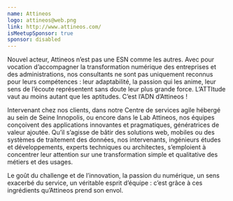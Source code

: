 ```yaml
---
name: Attineos
logo: attineos@web.png
link: http://www.attineos.com/
isMeetupSponsor: true
sponsor: disabled
---
```


Nouvel acteur, Attineos n’est pas une ESN comme les autres. Avec pour vocation
d’accompagner la transformation numérique des entreprises et des
administrations, nos consultants ne sont pas uniquement reconnus pour leurs
compétences : leur adaptabilité, la passion qui les anime, leur sens de l’écoute
représentent sans doute leur plus grande force. L’ATTItude vaut au moins autant
que les aptitudes. C’est l’ADN d’Attineos !

Intervenant chez nos clients, dans notre Centre de services agile hébergé au
sein de Seine Innopolis, ou encore dans le Lab Attineos, nos équipes conçoivent
des applications innovantes et pragmatiques, génératrices de valeur ajoutée.
Qu’il s’agisse de bâtir des solutions web, mobiles ou des systèmes de traitement
des données, nos intervenants, ingénieurs études et développements, experts
techniques ou architectes, s’emploient à concentrer leur attention sur une
transformation simple et qualitative des métiers et des usages.

Le goût du challenge et de l’innovation, la passion du numérique, un sens
exacerbé du service, un véritable esprit d’équipe : c’est grâce à ces
ingrédients qu’Attineos prend son envol.
